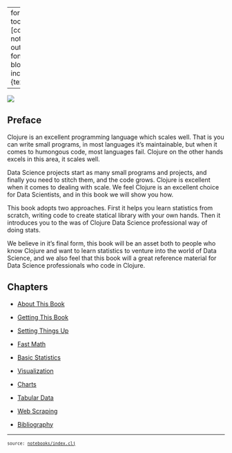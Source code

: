 
---
format:
  html:
    toc: true
    toc-depth: 4
    theme: [cosmo, notebooks/custom.scss]
    output-file: index.html
fontsize: 0.9em
code-block-background: true
include-in-header: {text: '<link rel = "icon" href = "data:," />'}

---
<style></style><style>.printedClojure .sourceCode {
  background-color: transparent;
  border-style: none;
}
</style><style>.clay-limit-image-width .clay-image {max-width: 100%}
</style>
<script src="index_files/md-default0.js" type="text/javascript"></script><script src="index_files/md-default1.js" type="text/javascript"></script>

```{=html}
<img src="notebooks/images/stats_with_clojure_front_cover.svg" />
```



## Preface

Clojure is an excellent programming language which scales well. That is you can write small programs, in most languages it's maintainable, but when it comes to humongous code, most languages fail. Clojure on the other hands excels in this area, it scales well.

Data Science projects start as many small programs and projects, and finally you need to stitch them, and the code grows. Clojure is excellent when it comes to dealing with scale. We feel Clojure is an excellent choice for Data Scientists, and in this book we will show you how.

This book adopts two approaches. First it helps you learn statistics from scratch, writing code to create statical library with your own hands. Then it introduces you to the was of Clojure Data Science professional way of doing stats.

We believe in it's final form, this book will be an asset both to people who know Clojure and want to learn statistics to venture into the world of Data Science, and we also feel that this book will a great reference material for Data Science professionals who code in Clojure.




## Chapters


- [About This Book](stats_with_clojure.about_this_book.html)


- [Getting This Book](stats_with_clojure.getting_this_book.html)


- [Setting Things Up](stats_with_clojure.setting_things_up.html)


- [Fast Math](stats_with_clojure.fast_math.html)


- [Basic Statistics](stats_with_clojure.basic_statistics.html)


- [Visualization](stats_with_clojure.visualization.html)


- [Charts](stats_with_clojure.charts.html)


- [Tabular Data](stats_with_clojure.tabular_data.html)


- [Web Scraping](stats_with_clojure.web_scraping.html)


- [Bibliography](stats_with_clojure.bibliography.html)



```{=html}
<div style="background-color:grey;height:2px;width:100%;"></div>
```



```{=html}
<div><pre><small><small>source: <a href="https://github.com/scicloj/stats-with-clojure/blob/main/notebooks/index.clj">notebooks/index.clj</a></small></small></pre></div>
```

